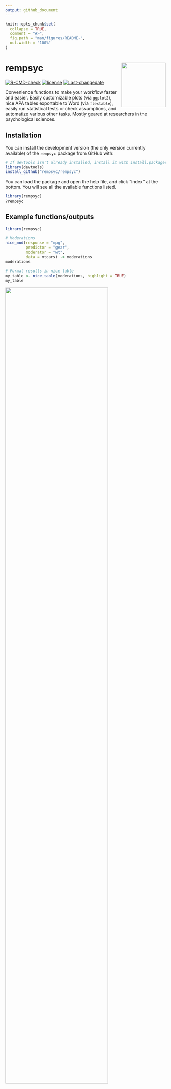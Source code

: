 ```yaml
---
output: github_document
---
```


<!-- README.md is generated from README.Rmd. Please edit that file -->

```r
knitr::opts_chunk$set(
  collapse = TRUE,
  comment = "#>",
  fig.path = "man/figures/README-",
  out.width = "100%"
)
```

# rempsyc <img src='man/figures/logo.png' align="right" height="139" />

<!-- badges: start -->
[![R-CMD-check](https://github.com/RemPsyc/rempsyc/workflows/R-CMD-check/badge.svg)](https://github.com/RemPsyc/rempsyc/actions)
[![license](https://img.shields.io/badge/license-GPL--3-blue.svg)](https://www.gnu.org/licenses/gpl-3.0.en.html)
[![Last-changedate](https://img.shields.io/badge/last%20change-`r gsub('-', '--', Sys.Date())`-yellowgreen.svg)](/commits/master)
<!-- badges: end -->

Convenience functions to make your workflow faster and easier. Easily customizable plots (via `ggplot2`), nice APA tables exportable to Word (via `flextable`), easily run statistical tests or check assumptions, and automatize various other tasks. Mostly geared at researchers in the psychological sciences.

## Installation

You can install the development version (the only version currently available) of the `rempsyc` package from GitHub with:

``` r
# If devtools isn't already installed, install it with install.packages("devtools")
library(devtools)
install_github("rempsyc/rempsyc")
```
You can load the package and open the help file, and click "Index" at the bottom. You will see all the available functions listed.

``` r
library(rempsyc)
?rempsyc
```

## Example functions/outputs

```r
library(rempsyc)

# Moderations
nice_mod(response = "mpg",
         predictor = "gear",
         moderator = "wt",
         data = mtcars) -> moderations
moderations

# Format results in nice table
my_table <- nice_table(moderations, highlight = TRUE)
my_table
```

<img src="man/figures/nicetable.png" width="80%" />

```r
# Save to word
flextable::save_as_docx(my_table, path = "D:/R treasures/moderations.docx")

# Violin plot
nice_violin(data = ToothGrowth,
            group = "dose",
            response = "len",
            xlabels = c("Low", "Medium", "High"))

# Scatter plot
nice_scatter(data = mtcars,
             predictor = wt,
             response = mpg)

# Save plot
ggplot2::ggsave('niceplot.pdf', width = 7, height = 7, unit = 'in', 
                dpi = 300, path = "D:/R treasures/")

```

See tutorials here:

https://remi-theriault.com/blog_violin.html

https://remi-theriault.com/blog_scatter.html

https://remi-theriault.com/blog_randomize.html

https://remi-theriault.com/blog_circles.html

https://remi-theriault.com/blog_table.html

https://remi-theriault.com/blog_assumptions

https://remi-theriault.com/blog_t-test

https://remi-theriault.com/blog_moderation

Visit my website here: https://remi-theriault.com

Support me and my work here: https://remi-theriault.com/donate/
